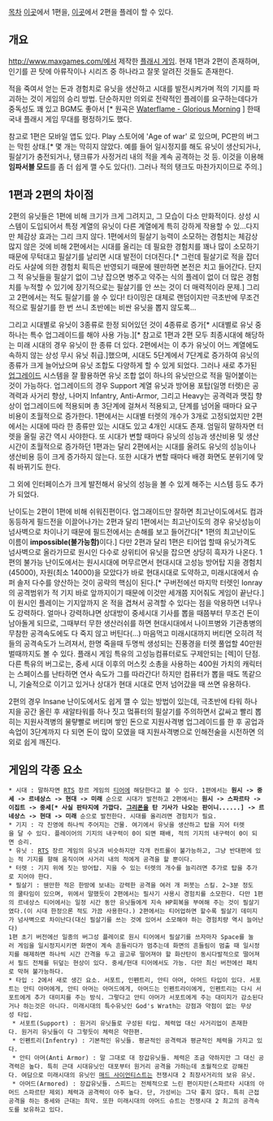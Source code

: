 [[목차]]
[http://www.maxgames.com/play/age-of-war.html 이곳]에서 1편을, [http://www.maxgames.com/play/age-of-war-2.html 이곳]에서 2편을 플레이 할 수 있다.
== 개요 ==

[[http://www.maxgames.com/]]에서 제작한 [[플래시 게임]]. 현재 1편과 2편이 존재하며, 인기를 끈 탓에 아류작이나 시리즈 중 하나라고 잘못 알려진 것들도 존재한다.

적을 죽여서 얻는 돈과 경험치로 유닛을 생산하고 시대를 발전시켜가며 적의 기지를 파괴하는 것이 게임의 승리 방법. 단순하지만 의외로 전략적인 플레이를 요구하는데다가 중독성도 꽤 있고 BGM도 좋아서 [* 원곡은 [http://youtu.be/7T_YtklLyyo Waterflame - Glorious Morning] ] 한때 국내 플래시 게임 무대를 평정하기도 했다.

참고로 1편은 모바일 앱도 있다. Play 스토어에 'Age of war' 로 있으며, PC판의 버그는 막힌 상태.[* 몇 개는 막히지 않았다. 예를 들어 일시정지를 해도 유닛이 생산되거나, 필살기가 충전되거나, 탱크류가 사정거리 내의 적을 계속 공격하는 것 등. 이것을 이용해 '''임파서블 모드'''를 좀 더 쉽게 깰 수도 있다(!). 그러나 적의 탱크도 마찬가지이므로 주의.]
== 1편과 2편의 차이점 ==

2편의 유닛들은 1편에 비해 크기가 크게 그려지고, 그 모습이 다소 만화적이다. 상성 시스템이 도입되어서 특정 계열의 유닛이 다른 계열에게 특히 강하게 작용할 수 있...다지만 체감상 효과는 그리 크지 않다. 1편에서의 필살기 능력이 소모하는 경험치는 체감상 많지 않은 것에 비해 2편에서는 시대를 올리는 데 필요한 경험치를 꽤나 많이 소모하기 때문에 무턱대고 필살기를 날리면 시대 발전이 더뎌진다.[* 그런데 필살기로 적을 잡더라도 사살에 의한 경험치 획득은 반영되기 때문에 웬만하면 본전은 치고 들어간다. 단지 그 적 유닛들을 필살기 없이 그냥 잡으면 병주고 약주는 식의 플레이 없이 더 많은 경험치를 누적할 수 있기에 장기적으로는 필살기를 안 쓰는 것이 더 매력적이라 문제.] 그리고 2편에서는 적도 필살기를 쓸 수 있다! 타이밍은 대체로 랜덤이지만 극초반에 무조건적으로 필살기를 한 번 쓰니 초반에는 비싼 유닛을 뽑지 않도록...

그리고 시대별로 유닛이 3종류로 한정 되어있던 것이 4종류로 증가[* 시대별로 유닛 중 하나는 특수 업그레이드를 해야 사용 가능.][* 참고로 1편과 2편 모두 최종시대에 해당하는 미래 시대의 경우 유닛이 한 종류 더 있다. 2편에서는 이 추가 유닛이 어느 계열에도 속하지 않는 상성 무시 유닛 취급.]했으며, 시대도 5단계에서 7단계로 증가하여 유닛의 종류가 크게 늘어났으며 유닛 조합도 다양하게 할 수 있게 되었다. 그러나 새로 추가된 [[업그레이드]] 시스템을 잘 활용하면 유닛 조합 없이 하나의 유닛만으로 적을 밀어붙이는 것이 가능하다. 업그레이드의 경우 Support 계열 유닛과 방어용 포탑(일명 터렛)은 공격력과 사거리 향상, 나머지 Infantry, Anti-Armor, 그리고 Heavy는 공격력과 맷집 향상이 업그레이드에 적용되며 총 3단계에 걸쳐서 적용되고, 단계를 넘어올 때마다 요구 비용이 초월적으로 증가한다. 1편에서는 시대별 터렛의 개수가 3개로 고정되었지만 2편에서는 시대에 따라 한 종류만 있는 시대도 있고 4개인 시대도 존재. 엄밀히 말하자면 터렛을 올릴 공간 역시 사야한다. 또 시대가 변할 때마다 유닛의 성능과 생산비용 및 생산시간이 초월적으로 증가하던 1편과는 달리 2편에서는 시대를 올려도 유닛의 성능이나 생산비용 등이 크게 증가하지 않는다. 또한 시대가 변할 때마다 배경 화면도 분위기에 맞춰 바뀌기도 한다.

그 외에 인터페이스가 크게 발전해서 유닛의 성능을 볼 수 있게 해주는 시스템 등도 추가가 되었다.

난이도는 2편이 1편에 비해 쉬워진편이다. 업그래이드만 잘하면 최고난이도에서도 컴과 동등하게 필드전을 이끌어나가는 2편과 달리 1편에서는 최고난이도의 경우 유닛성능이 넘사벽으로 차이나기 때문에 필드전에서는 손해를 보고 들어간다[* 1편의 최고난이도 이름이 '''impossible(불가능함)'''이다.] 다만 2편과 달리 1편은 티어업 할때 유닛가격도 넘사벽으로 올라가므로 원시인 다수로 상위티어 유닛을 잡으면 상당히 흑자가 나온다. 1편의 불가능 난이도에서는 원시시대에 머무르면서 현대시대 고성능 방어탑 지을 경험치(45000), 자원(최소 14000)을 모았다가 바로 현대시대로 도약하고, 미래시대에서 슈퍼 솔저 다수를 양산하는 것이 공략의 핵심이 된다.[* 구버전에선 마지막 터렛인 Ionray의 공격범위가 적 기지 바로 앞까지이기 때문에 이것만 세개쯤 지어줘도 게임이 끝난다.] 이 원시인 플레이는 기지앞까지 온 적을 겹쳐서 공격할 수 있다는 점을 악용하면 너무나도 강력하다. 얼마나 강력하냐면 상대방이 중세시대 기사를 뽑을 때쯤부터 무조건 돈이 남아돌게 되므로, 그때부터 무한 생산러쉬를 하면 현대시대에서 나이프병와 기관총병의 무참한 공격속도에도 다 죽지 않고 버틴다(...) 마음먹고 미래시대까지 버티면 오히려 적들의 공격속도가 느려져서, 한명 죽을때 두명씩 생성되는 진풍경을 터렛 풀업할 40만원벌때까지도 볼 수 있다. 플래시 게임 특유의 고성능컴퓨터로도 구제안되는 [렉]이 단점. 다른 특유의 버그로는, 중세 시대 이후의 머스킷 소총을 사용하는 400원 가치의 캐릭터는 스페이스를 난타하면 연사 속도가 그를 따라간다! 하지만 컴퓨터가 뽑을 때도 똑같으니, 기술적으로 이기고 있거나 상대가 현대 시대로 먼저 넘어갔을 때 쓰면 유용하다.

2편의 경우 Insane 난이도에서도 쉽게 깰 수 있는 방법이 있는데, 극초반에 타워 하나 지을 공간 올린 후 새알타워를 하나 짓고 멐퓨터의 필살기를 주의하면서 값싸고 빨리 뽑히는 지원사격병의 물럏빨로 버티며 쌓인 돈으로 지원사격병 업그레이드를 한 후 공업과 속업이 3단계까지 다 되면 돈이 많이 모였을 때 지원사격병으로 인해전술을 시전하면 의외로 쉽게 깨진다.

== 게임의 각종 요소 ==

 * 시대 : 말하자면 [[RTS]] 장르 게임의 [[티어]]에 해당한다고 볼 수 있다. 1편에서는 '''원시 -> 중세 -> 르네상스 -> 현대 -> 미래''' 순으로 시대가 발전하고 2편에서는 '''원시 -> 스파르타 -> 이집트 -> 중세[* 사실 판타지에 가깝다. [[그리폰]]을 탄 기사가 나오는 판이니......] -> 르네상스 -> 현대 -> 미래''' 순으로 발전한다. 시대를 올리려면 경험치가 필요.
 * 기지 : 각 진영에 하나씩 주어지는 건물. 여기에서 유닛을 생산하고 탑을 지어 터렛을 달 수 있다. 플레이어의 기지의 내구력이 0이 되면 패배, 적의 기지의 내구력이 0이 되면 승리.
 * 유닛 : [[RTS]] 장르 게임의 유닛과 비슷하지만 각개 컨트롤이 불가능하고, 그냥 반대편에 있는 적 기지를 향해 움직이며 사거리 내의 적에게 공격을 할 뿐이다.
 * 터렛 : 기지 위에 짓는 방어탑. 지을 수 있는 터렛의 개수를 늘리려면 추가로 탑을 추가로 지어야 한다.
 * 필살기 : 웬만한 적은 한방에 보내는 강력한 공격을 여러 개 퍼붓는 스킬. 2~3분 정도의 쿨타임이 있으며, 위에서 말했듯이 2편에서는 필사기 사용시 경험치를 소모한다. 다만 1편의 르네상스 티어에서는 일정 시간 동안 유닛들에게 지속 HP회복을 부여해 주는 것이 필살기였다.(이 시대 한정으론 적도 가끔 사용한다.) 2편에서는 티어업하면 할수록 필살기 데미지가 넘사벽으로 차이난다(대신 필살기를 쓰는 것에 있어서 소모해야 하는 경험치량 역시 늘어난다)
 1편 초기 버전에선 일종의 버그성 플레이로 원시 티어에서 필살기를 쓰자마자 Space를 눌러 게임을 일시정지시키면 화면이 계속 흔들리다가 멈추는데 화면의 흔들림이 멈출 때 일시정지를 해제하면 하나씩 시간 간격을 두고 골고루 떨어져야 할 화산탄이 동시다발적으로 떨어져서 필드 전체를 뒤덮는 현상이 있다. 중세/현대 티어에서도 가능. 다만 최신 버전에선 패치로 막혀 불가능하다.
 * 타입 : 2에서 새로 생긴 요소. 서포트, 인펜트리, 안티 아머, 아머드 타입이 있다. 서포트는 안티 아머에게, 안티 아머는 아머드에게, 아머드는 인펜트라이에게, 인펜트리는 다시 서포트에게 추가 대미지를 주는 방식. 그렇다고 안티 아머가 서포트에게 주는 대미지가 감소된다거나 하는것은 아니다. 미래시대의 특수유닛인 God's Wrath는 강점과 약점이 없는 무상성 타입.
  * 서포트(Support) : 원거리 유닛들로 구성된 타입. 체력업 대신 사거리업이 존재한다. 원거리 유닛들이 다 그렇듯이 체력은 약한편.
  * 인펜트리(Infentry) : 기본적인 유닛들. 평균적인 공격력과 평균적인 체력을 가지고 있다.
  * 안티 아머(Anti Armor) : 말 그대로 대 장갑유닛들. 체력은 조금 약하지만 그 대신 공격력은 높다. 특히 근대 시대유닛인 대포부터 원거리 공격을 가하는데 초월적으로 강해진다. 여담으로 미래시대의 유닛인 [[매드 사이언티스트]]는 전쟁시대 2 최장사거리의 보유 유닛.
  * 아머드(Armored) : 장갑유닛들. 스피드는 전체적으로 느린 편이지만(스파르타 시대의 아머드 스파르탄 제외) 체력과 공격력이 아주 높다. 단, 가성비는 그닥 좋지 않다. 특히 근접공격을 하는 중세와 근대는 최악. 또한 미래시대의 아머드 슈트는 전쟁시대 2 최고의 공격속도를 보유하고 있다.

